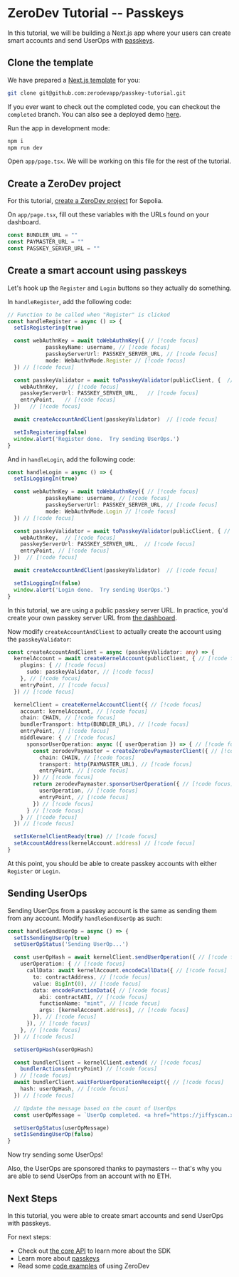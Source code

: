 # ZeroDev Tutorial -- Passkeys

In this tutorial, we will be building a Next.js app where your users can create smart accounts and send UserOps with [passkeys](/sdk/advanced/passkeys).

## Clone the template

We have prepared a [Next.js template](https://github.com/zerodevapp/passkey-tutorial) for you:

```bash
git clone git@github.com:zerodevapp/passkey-tutorial.git
```

If you ever want to check out the completed code, you can checkout the `completed` branch.  You can also see a deployed demo [here](https://passkey-demo.zerodev.app/).

Run the app in development mode:

```bash
npm i
npm run dev
```

Open `app/page.tsx`.  We will be working on this file for the rest of the tutorial.

## Create a ZeroDev project

For this tutorial, [create a ZeroDev project](https://dashboard.zerodev.app) for Sepolia.

On `app/page.tsx`, fill out these variables with the URLs found on your dashboard.

```ts
const BUNDLER_URL = ""
const PAYMASTER_URL = ""
const PASSKEY_SERVER_URL = ""
```

## Create a smart account using passkeys

Let's hook up the `Register` and `Login` buttons so they actually do something.

In `handleRegister`, add the following code:

```ts
// Function to be called when "Register" is clicked
const handleRegister = async () => {
  setIsRegistering(true)

  const webAuthnKey = await toWebAuthnKey({ // [!code focus]
            passkeyName: username, // [!code focus]
            passkeyServerUrl: PASSKEY_SERVER_URL, // [!code focus]
            mode: WebAuthnMode.Register // [!code focus]
  }) // [!code focus]

  const passkeyValidator = await toPasskeyValidator(publicClient, {  // [!code focus]
    webAuthnKey,   // [!code focus]
    passkeyServerUrl: PASSKEY_SERVER_URL,   // [!code focus]
    entryPoint,   // [!code focus]
  })   // [!code focus]

  await createAccountAndClient(passkeyValidator)  // [!code focus]

  setIsRegistering(false)
  window.alert('Register done.  Try sending UserOps.')
}
```

And in `handleLogin`, add the following code:

```ts
const handleLogin = async () => {
  setIsLoggingIn(true)

  const webAuthnKey = await toWebAuthnKey({ // [!code focus]
            passkeyName: username, // [!code focus]
            passkeyServerUrl: PASSKEY_SERVER_URL, // [!code focus]
            mode: WebAuthnMode.Login // [!code focus]
  }) // [!code focus]

  const passkeyValidator = await toPasskeyValidator(publicClient, { // [!code focus]
    webAuthnKey,  // [!code focus]
    passkeyServerUrl: PASSKEY_SERVER_URL,  // [!code focus]
    entryPoint, // [!code focus]
  })  // [!code focus]

  await createAccountAndClient(passkeyValidator)  // [!code focus]

  setIsLoggingIn(false)
  window.alert('Login done.  Try sending UserOps.')
}
```

In this tutorial, we are using a public passkey server URL.  In practice, you'd create your own passkey server URL from [the dashboard](https://dashboard.zerodev.app/).

Now modify `createAccountAndClient` to actually create the account using the `passkeyValidator`:

```ts
const createAccountAndClient = async (passkeyValidator: any) => {
  kernelAccount = await createKernelAccount(publicClient, { // [!code focus]
    plugins: { // [!code focus]
      sudo: passkeyValidator, // [!code focus]
    }, // [!code focus]
    entryPoint, // [!code focus]
  }) // [!code focus]

  kernelClient = createKernelAccountClient({ // [!code focus]
    account: kernelAccount, // [!code focus]
    chain: CHAIN, // [!code focus]
    bundlerTransport: http(BUNDLER_URL), // [!code focus]
    entryPoint, // [!code focus]
    middleware: { // [!code focus]
      sponsorUserOperation: async ({ userOperation }) => { // [!code focus]
        const zerodevPaymaster = createZeroDevPaymasterClient({ // [!code focus]
          chain: CHAIN, // [!code focus]
          transport: http(PAYMASTER_URL), // [!code focus]
          entryPoint, // [!code focus]
        }) // [!code focus]
        return zerodevPaymaster.sponsorUserOperation({ // [!code focus]
          userOperation, // [!code focus]
          entryPoint, // [!code focus]
        }) // [!code focus]
      } // [!code focus]
    } // [!code focus]
  }) // [!code focus]

  setIsKernelClientReady(true) // [!code focus]
  setAccountAddress(kernelAccount.address) // [!code focus]
}
```

At this point, you should be able to create passkey accounts with either `Register` or `Login`.

## Sending UserOps

Sending UserOps from a passkey account is the same as sending them from any account.  Modify `handleSendUserOp` as such:

```ts
const handleSendUserOp = async () => {
  setIsSendingUserOp(true)
  setUserOpStatus('Sending UserOp...')

  const userOpHash = await kernelClient.sendUserOperation({ // [!code focus]
    userOperation: { // [!code focus]
      callData: await kernelAccount.encodeCallData({ // [!code focus]
        to: contractAddress, // [!code focus]
        value: BigInt(0), // [!code focus]
        data: encodeFunctionData({ // [!code focus]
          abi: contractABI, // [!code focus]
          functionName: "mint", // [!code focus]
          args: [kernelAccount.address], // [!code focus]
        }), // [!code focus]
      }), // [!code focus]
    }, // [!code focus]
  }) // [!code focus]

  setUserOpHash(userOpHash)

  const bundlerClient = kernelClient.extend( // [!code focus]
    bundlerActions(entryPoint) // [!code focus]
  ) // [!code focus]
  await bundlerClient.waitForUserOperationReceipt({ // [!code focus]
    hash: userOpHash, // [!code focus]
  }) // [!code focus]

  // Update the message based on the count of UserOps
  const userOpMessage = `UserOp completed. <a href="https://jiffyscan.xyz/userOpHash/${userOpHash}?network=sepolia" target="_blank" rel="noopener noreferrer" class="text-blue-500 hover:text-blue-700">Click here to view.</a>`

  setUserOpStatus(userOpMessage)
  setIsSendingUserOp(false)
}
```

Now try sending some UserOps!

Also, the UserOps are sponsored thanks to paymasters -- that's why you are able to send UserOps from an account with no ETH.

## Next Steps

In this tutorial, you were able to create smart accounts and send UserOps with passkeys.

For next steps:

- Check out [the core API](/sdk/core-api/create-account) to learn more about the SDK
- Learn more about [passkeys](/sdk/advanced/passkeys)
- Read some [code examples](https://github.com/zerodevapp/zerodev-examples) of using ZeroDev
